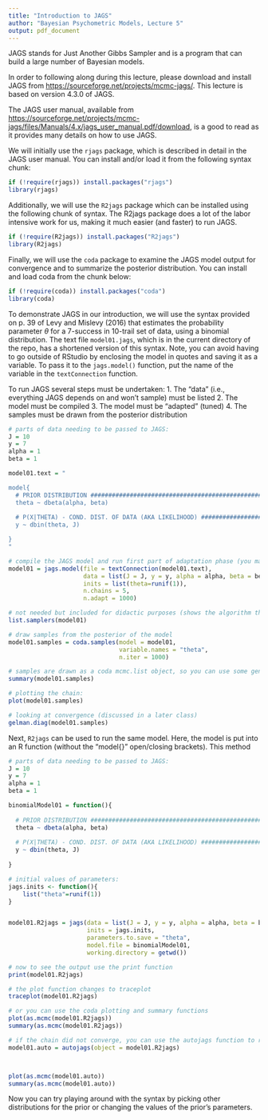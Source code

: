 ```yaml
---
title: "Introduction to JAGS"
author: "Bayesian Psychometric Models, Lecture 5"
output: pdf_document
---
```


JAGS stands for Just Another Gibbs Sampler and is a program that can build a large number of Bayesian models.

In order to following along during this lecture, please download and install JAGS from 
[https://sourceforge.net/projects/mcmc-jags/](https://sourceforge.net/projects/mcmc-jags/). This lecture is based on version 4.3.0 of JAGS.

The JAGS user manual, available from [https://sourceforge.net/projects/mcmc-jags/files/Manuals/4.x/jags_user_manual.pdf/download](https://sourceforge.net/projects/mcmc-jags/files/Manuals/4.x/jags_user_manual.pdf/download), is a good to read as it provides many details on how to use JAGS. 

We will initially use the `rjags` package, which is described in detail in the JAGS user manual. You can install and/or load it from the following syntax chunk:

```r
if (!require(rjags)) install.packages("rjags")
library(rjags)
```

Additionally, we will use the `R2jags` package which can be installed using the following chunk of syntax. The R2jags package does a lot of the labor intensive work for us, making it much easier (and faster) to run JAGS. 

```r
if (!require(R2jags)) install.packages("R2jags")
library(R2jags)
```

Finally, we will use the `coda` package to examine the JAGS model output for convergence and to summarize the posterior distribution. You can install and load coda from the chunk below:

```r
if (!require(coda)) install.packages("coda")
library(coda)
```


To demonstrate JAGS in our introduction, we will use the syntax provided on p. 39 of Levy and Mislevy (2016) that estimates the probability parameter $\theta$ for a 7-success in 10-trail set of data, using a binomial distribution. The text file `model01.jags`, which is in the current directory of the repo, has a shortened version of this syntax. Note, you can avoid having to go outside of RStudio by enclosing the model in quotes and saving it as a variable. To pass it to the `jags.model()` function, put the name of the variable in the `textConnection` function.

To run JAGS several steps must be undertaken: 
1. The "data" (i.e., everything JAGS depends on and won't sample) must be listed
2. The model must be compiled
3. The model must be "adapted" (tuned)
4. The samples must be drawn from the posterior distribution

```r
  
# parts of data needing to be passed to JAGS:
J = 10
y = 7
alpha = 1
beta = 1

model01.text = "

model{
  # PRIOR DISTRIBUTION ######################################################
  theta ~ dbeta(alpha, beta)
  
  # P(X|THETA) - COND. DIST. OF DATA (AKA LIKELIHOOD) #######################
  y ~ dbin(theta, J)

}
"

# compile the JAGS model and run first part of adaptation phase (you may have to change the path to the model file)
model01 = jags.model(file = textConnection(model01.text), 
                     data = list(J = J, y = y, alpha = alpha, beta = beta), 
                     inits = list(theta=runif(1)),
                     n.chains = 5, 
                     n.adapt = 1000)

# not needed but included for didactic purposes (shows the algorithm that will be used)
list.samplers(model01)

# draw samples from the posterior of the model
model01.samples = coda.samples(model = model01, 
                               variable.names = "theta", 
                               n.iter = 1000)

# samples are drawn as a coda mcmc.list object, so you can use some generic function with them:
summary(model01.samples)

# plotting the chain:
plot(model01.samples)

# looking at convergence (discussed in a later class)
gelman.diag(model01.samples)

```

Next, `R2jags` can be used to run the same model. Here, the model is put into an R function (without the "model{}" open/closing brackets). This method 

```r
# parts of data needing to be passed to JAGS:
J = 10
y = 7
alpha = 1
beta = 1

binomialModel01 = function(){
  
  # PRIOR DISTRIBUTION ######################################################
  theta ~ dbeta(alpha, beta)
  
  # P(X|THETA) - COND. DIST. OF DATA (AKA LIKELIHOOD) #######################
  y ~ dbin(theta, J)
  
}

# initial values of parameters:
jags.inits <- function(){
    list("theta"=runif(1))
}


model01.R2jags = jags(data = list(J = J, y = y, alpha = alpha, beta = beta), 
                      inits = jags.inits,
                      parameters.to.save = "theta", 
                      model.file = binomialModel01, 
                      working.directory = getwd())

# now to see the output use the print function
print(model01.R2jags)

# the plot function changes to traceplot
traceplot(model01.R2jags)

# or you can use the coda plotting and summary functions
plot(as.mcmc(model01.R2jags))
summary(as.mcmc(model01.R2jags))

# if the chain did not converge, you can use the autojags function to run and check it automatically
model01.auto = autojags(object = model01.R2jags)



plot(as.mcmc(model01.auto))
summary(as.mcmc(model01.auto))

```

Now you can try playing around with the syntax by picking other distributions for the prior or changing the values of the prior's parameters.

